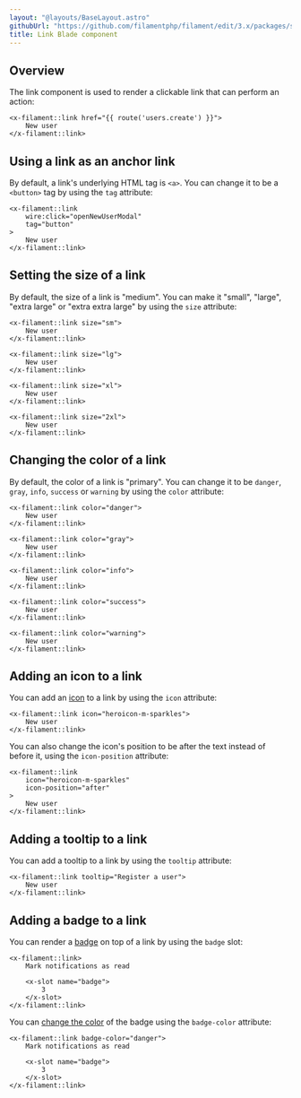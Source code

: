 ```yaml
---
layout: "@layouts/BaseLayout.astro"
githubUrl: "https://github.com/filamentphp/filament/edit/3.x/packages/support/docs/09-ui/02-link.md"
title: Link Blade component
---
```


## Overview

The link component is used to render a clickable link that can perform an action:

```blade
<x-filament::link href="{{ route('users.create') }}">
    New user
</x-filament::link>
```

## Using a link as an anchor link

By default, a link's underlying HTML tag is `<a>`. You can change it to be a `<button>` tag by using the `tag` attribute:

```blade
<x-filament::link
    wire:click="openNewUserModal"
    tag="button"
>
    New user
</x-filament::link>
```

## Setting the size of a link

By default, the size of a link is "medium". You can make it "small", "large", "extra large" or "extra extra large" by using the `size` attribute:

```blade
<x-filament::link size="sm">
    New user
</x-filament::link>

<x-filament::link size="lg">
    New user
</x-filament::link>

<x-filament::link size="xl">
    New user
</x-filament::link>

<x-filament::link size="2xl">
    New user
</x-filament::link>
```

## Changing the color of a link

By default, the color of a link is "primary". You can change it to be `danger`, `gray`, `info`, `success` or `warning` by using the `color` attribute:

```blade
<x-filament::link color="danger">
    New user
</x-filament::link>

<x-filament::link color="gray">
    New user
</x-filament::link>

<x-filament::link color="info">
    New user
</x-filament::link>

<x-filament::link color="success">
    New user
</x-filament::link>

<x-filament::link color="warning">
    New user
</x-filament::link>
```

## Adding an icon to a link

You can add an [icon](https://blade-ui-kit.com/blade-icons?set=1#search) to a link by using the `icon` attribute:

```blade
<x-filament::link icon="heroicon-m-sparkles">
    New user
</x-filament::link>
```

You can also change the icon's position to be after the text instead of before it, using the `icon-position` attribute:

```blade
<x-filament::link
    icon="heroicon-m-sparkles"
    icon-position="after"
>
    New user
</x-filament::link>
```

## Adding a tooltip to a link

You can add a tooltip to a link by using the `tooltip` attribute:

```blade
<x-filament::link tooltip="Register a user">
    New user
</x-filament::link>
```

## Adding a badge to a link

You can render a [badge](badge) on top of a link by using the `badge` slot:

```blade
<x-filament::link>
    Mark notifications as read
    
    <x-slot name="badge">
        3
    </x-slot>
</x-filament::link>
```

You can [change the color](badge#changing-the-color-of-the-badge) of the badge using the `badge-color` attribute:

```blade
<x-filament::link badge-color="danger">
    Mark notifications as read
    
    <x-slot name="badge">
        3
    </x-slot>
</x-filament::link>
```
